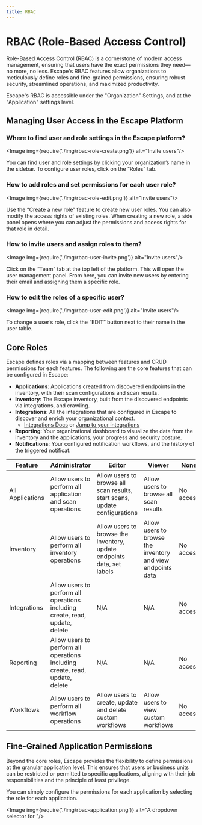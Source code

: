 ```yaml
---
title: RBAC
---
```



# RBAC (Role-Based Access Control)

Role-Based Access Control (RBAC) is a cornerstone of modern access management, ensuring that users have the exact permissions they need—no more, no less. Escape's RBAC features allow organizations to meticulously define roles and fine-grained permissions, ensuring robust security, streamlined operations, and maximized productivity.

Escape's RBAC is accessible under the "Organization" Settings, and at the "Application" settings level.


## Managing User Access in the Escape Platform

### Where to find user and role settings in the Escape platform?

<Image img={require('./img/rbac-role-create.png')} alt="Invite users"/>

You can find user and role settings by clicking your organization’s name in the sidebar. To configure user roles, click on the “Roles” tab.


### How to add roles and set permissions for each user role?

<Image img={require('./img/rbac-role-edit.png')} alt="Invite users"/>

Use the “Create a new role” feature to create new user roles. You can also modify the access rights of existing roles. When creating a new role, a side panel opens where you can adjust the permissions and access rights for that role in detail.


### How to invite users and assign roles to them?

<Image img={require('./img/rbac-user-invite.png')} alt="Invite users"/>

Click on the “Team” tab at the top left of the platform.
This will open the user management panel. From here, you can invite new users by entering their email and assigning them a specific role.

### How to edit the roles of a specific user?

<Image img={require('./img/rbac-user-edit.png')} alt="Invite users"/>

To change a user’s role, click the “EDIT” button next to their name in the user table.


## Core Roles

Escape defines roles via a mapping between features and CRUD permissions for each features. The following are the core features that can be configured in Escape:

- **Applications**: Applications created from discovered endpoints in the inventory, with their scan configurations and scan results.
- **Inventory**: The Escape inventory, built from the discovered endpoints via integrations, and crawling.
- **Integrations**: All the integrations that are configured in Escape to discover and enrich your organizational context.
    - [Integrations Docs](/ci-cd/references) or [Jump to your integrations](https://app.escape.tech/integrations/)
- **Reporting**: Your organizational dashboard to visualize the data from the inventory and the applications, your progress and security posture.
- **Notifications**: Your configured notification workflows, and the history of the triggered notificat. 

| Feature         | Administrator                                                      | Editor | Viewer | None             |
|-----------------|--------------------------------------------------------------------|--------|--------|------------------|
| All Applications| Allow users to perform all application and scan operations         | Allow users to browse all scan results, start scans, update configurations | Allow users to browse all scan results | No access        |
| Inventory       | Allow users to perform all inventory operations                    | Allow users to browse the inventory, update endpoints data, set labels | Allow users to browse the inventory and view endpoints data | No access        |
| Integrations    | Allow users to perform all operations including create, read, update, delete | N/A      | N/A      | No access        |
| Reporting       | Allow users to perform all operations including create, read, update, delete | N/A      | N/A      | No access        |
| Workflows        | Allow users to perform all workflow operations                     | Allow users to create, update and delete custom workflows | Allow users to view custom workflows | No access        |



## Fine-Grained Application Permissions

Beyond the core roles, Escape provides the flexibility to define permissions at the granular application level. This ensures that users or business units can be restricted or permitted to specific applications, aligning with their job responsibilities and the principle of least privilege.

You can simply configure the permissions for each application by selecting the role for each application.

<Image img={require('./img/rbac-application.png')} alt="A dropdown selector for "/>
